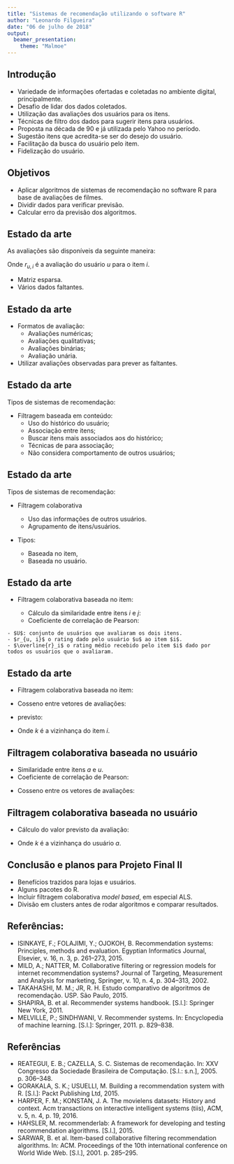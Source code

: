 ```yaml
---
title: "Sistemas de recomendação utilizando o software R"
author: "Leonardo Filgueira"
date: "06 de julho de 2018"
output: 
  beamer_presentation:
    theme: "Malmoe"
---
```


## Introdução

- Variedade de informações ofertadas e coletadas no ambiente digital, principalmente.
- Desafio de lidar dos dados coletados.
- Utilização das avaliações dos usuários para os itens.
- Técnicas de filtro dos dados para sugerir itens para usuários.
- Proposta na década de $90$ e já utilizada pelo Yahoo no período.
- Sugestão itens que acredita-se ser do desejo do usuário.
- Facilitação da busca do usuário pelo item.
- Fidelização do usuário.

## Objetivos

- Aplicar algoritmos de sistemas de recomendação no software R para base de avaliações de filmes.
- Dividir dados para verificar previsão.
- Calcular erro da previsão dos algoritmos.

## Estado da arte

As avaliações são disponíveis da seguinte maneira:

\begin{table}[!h]
\centering
\label{rating_matrix}
\begin{tabular}{c|c|c|c|c}
\hline \\
            & Item 1      & Item 2      & $\cdots$ & Item m      \\
Usuário 1   & $r_{(1, 1)}$ &             & $\cdots$  &             \\
Usuário 2   &  & $r_{(2, 2)}$ & $\cdots$ & $r_{(2, m)}$ \\
$\vdots$       &    $\vdots$  & $\vdots$       &  $\ddots$ & $\vdots$ \\
Usuário $n$ &  &             & $\cdots$ & $r_{(n, m)}$ \\
\hline
\end{tabular}
\end{table}

Onde $r_{u, i}$ é a avaliação do usuário $u$ para o item $i$.

- Matriz esparsa.
- Vários dados faltantes.

## Estado da arte

- Formatos de avaliação:
    - Avaliações numéricas;
    - Avaliações qualitativas;
    - Avaliações binárias;
    - Avaliação unária.

- Utilizar avaliações observadas para prever as faltantes.


## Estado da arte

Tipos de sistemas de recomendação:

- Filtragem baseada em conteúdo:
    - Uso do histórico do usuário;
    - Associação entre itens;
    - Buscar itens mais associados aos do histórico;
    - Técnicas de \textit{text mining} para associação;
    - Não considera comportamento de outros usuários;

## Estado da arte

Tipos de sistemas de recomendação:

- Filtragem colaborativa

    - Uso das informações de outros usuários.
    - Agrupamento de itens/usuários.

- Tipos:
    - Baseada no item,
    - Baseada no usuário.
    
## Estado da arte

- Filtragem colaborativa baseada no item:

    - Cálculo da similaridade entre itens $i$ e $j$:
    - Coeficiente de correlação de Pearson:

\begin{equation}
w_{i, j} = \frac{\sum_{u \in U}{(r_{u, i} - \overline{r}_i ) ( r_{u, j} - \overline{r}_j )}}{\sqrt{\sum_{u \in U}{(r_{u, i} - \overline{r}_i )^2} \sum_{u \in U}{(r_{u, j} - \overline{r}_j )^2}}}
\end{equation}
  

    - $U$: conjunto de usuários que avaliaram os dois itens.
    - $r_{u, i}$ o rating dado pelo usuário $u$ ao item $i$.
    - $\overline{r}_i$ o rating médio recebido pelo item $i$ dado por todos os usuários que o avaliaram.

## Estado da arte

- Filtragem colaborativa baseada no item:

- Cosseno entre vetores de avaliações:

\begin{equation}
w_{i, j} = \cos({\vec{r}_i, \vec{r}_j}) = \frac{\vec{r}_i \boldsymbol{\cdot} \vec{r}_j}{\lVert \vec{r}_i\rVert \times \lVert \vec{r}_i\rVert} = \frac{\sum_{u=1}^{n}{r_{u, i} r_{u, j}}}{\sqrt{\sum_{u=1}^{n}{r^2_{u, i}} \sum{_{u=1}^{n}{r^2_{u, j}}}}}
\end{equation}

- \textit{rating} previsto:

\begin{equation}
p_{a, i} = \frac{\sum_{j \in k}{r_{a, i} - w_{i, j}}}{\sum_{j \in k}{\left|w_{i, j}\right|}}
\end{equation}

- Onde $k$ é a vizinhança do item $i$.

## Filtragem colaborativa baseada no usuário

- Similaridade entre itens $a$ e $u$.
- Coeficiente de correlação de Pearson:

\begin{equation}
w_{a, u} = \frac{\sum_{i \in I}{(r_{a, i} - \overline{r}_a ) ( r_{u, i} - \overline{r}_u )}}{\sqrt{\sum_{i \in I}{(r_{a, i} - \overline{r}_a )^2} \sum_{i \in I}{(r_{u, i} - \overline{r}_u )^2}}}
\end{equation}

- Cosseno entre os vetores de avaliações:

\begin{equation}
w_{a, u} = \cos({\vec{r}_a, \vec{r}_u}) = \frac{\vec{r}_a \boldsymbol{\cdot} \vec{r}_u}{\lVert \vec{r}_a\rVert \times \lVert \vec{r}_u\rVert} = \frac{\sum_{i=1}^{m}{r_{a, i} r_{u, i}}}{\sqrt{\sum_{i=1}^{m}{r^2_{a, i}} \sum{_{i=1}^{m}{r^2_{u, i}}}}}
\end{equation}

## Filtragem colaborativa baseada no usuário

- Cálculo do valor previsto da avaliação:

\begin{equation}
p_{a, i} = \overline{r}_a + \frac{\sum_{u \in k}{(r_{u, i} - \overline{r}_u) w_{a, u}}}{\sum_{u \in k}{\left|w_{a, u}\right|}}
\end{equation}

- Onde $k$ é a vizinhança do usuário $a$.

## Conclusão e planos para Projeto Final II

- Benefícios trazidos para lojas e usuários.
- Alguns pacotes do R.
- Incluir filtragem colaborativa *model based*, em especial ALS.
- Divisão em clusters antes de rodar algoritmos e comparar resultados.

## Referências:

- ISINKAYE, F.; FOLAJIMI, Y.; OJOKOH, B. Recommendation systems: Principles,
methods and evaluation. Egyptian Informatics Journal, Elsevier, v. 16, n. 3, p. 261–273, 2015.
- MILD, A.; NATTER, M. Collaborative filtering or regression models for internet recommendation systems? Journal of Targeting, Measurement and Analysis for marketing, Springer, v. 10, n. 4, p. 304–313, 2002.
- TAKAHASHI, M. M.; JR, R. H. Estudo comparativo de algoritmos de recomendação. USP. São Paulo, 2015.
- SHAPIRA, B. et al. Recommender systems handbook. [S.l.]: Springer New York, 2011.
- MELVILLE, P.; SINDHWANI, V. Recommender systems. In: Encyclopedia of machine
learning. [S.l.]: Springer, 2011. p. 829–838.

## Referências

- REATEGUI, E. B.; CAZELLA, S. C. Sistemas de recomendação. In: XXV Congresso
da Sociedade Brasileira de Computação. [S.l.: s.n.], 2005. p. 306–348.
- GORAKALA, S. K.; USUELLI, M. Building a recommendation system with R. [S.l.]: Packt Publishing Ltd, 2015.
- HARPER, F. M.; KONSTAN, J. A. The movielens datasets: History and context.
Acm transactions on interactive intelligent systems (tiis), ACM, v. 5, n. 4, p. 19, 2016.
- HAHSLER, M. recommenderlab: A framework for developing and testing recommendation algorithms. [S.l.], 2015.
- SARWAR, B. et al. Item-based collaborative filtering recommendation algorithms. In: ACM. Proceedings of the 10th international conference on World Wide Web. [S.l.], 2001. p. 285–295.


##
\textbf{Obrigado!}

